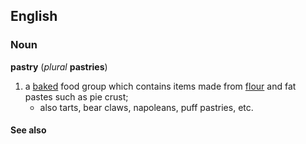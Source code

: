 == English ==
=== Noun ===
'''pastry''' (''plural'' '''pastries''')
# a [[baked]] food group which contains items made from [[flour]] and fat pastes such as pie crust;
#* also tarts, bear claws, napoleans, puff pastries, etc.
==== See also ====
{{pedialite}}